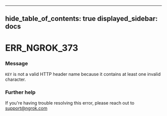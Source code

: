 

---
hide_table_of_contents: true
displayed_sidebar: docs
---


# ERR_NGROK_373

### Message
`KEY` is not a valid HTTP header name because it contains at least one invalid character.

<ErrorDetails />



### Further help
If you're having trouble resolving this error, please reach out to [support@ngrok.com](mailto:support@ngrok.com?subject=Help%20with%20ERR_NGROK_373)

